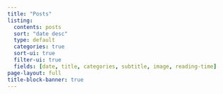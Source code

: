 ```yaml
---
title: "Posts"
listing:
  contents: posts
  sort: "date desc"
  type: default
  categories: true
  sort-ui: true
  filter-ui: true
  fields: [date, title, categories, subtitle, image, reading-time]
page-layout: full
title-block-banner: true
---
```

